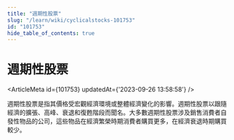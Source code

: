 ```yaml
---
title: "週期性股票"
slug: "/learn/wiki/cyclicalstocks-101753"
id: "101753"
hide_table_of_contents: true
---
```



# 週期性股票

<ArticleMeta id={101753} updatedAt={'2023-09-26 13:58:58'} />
<div className='border-solid border-b border-t-0 my-4 border-[var(--ifm-color-gray-300)]' />

週期性股票是指其價格受宏觀經濟環境或整體經濟變化的影響。週期性股票以跟隨經濟的擴張、高峰、衰退和復甦階段而聞名。大多數週期性股票涉及銷售消費者自發性物品的公司，這些物品在經濟繁榮時期消費者購買更多，在經濟衰退時期購買較少。
